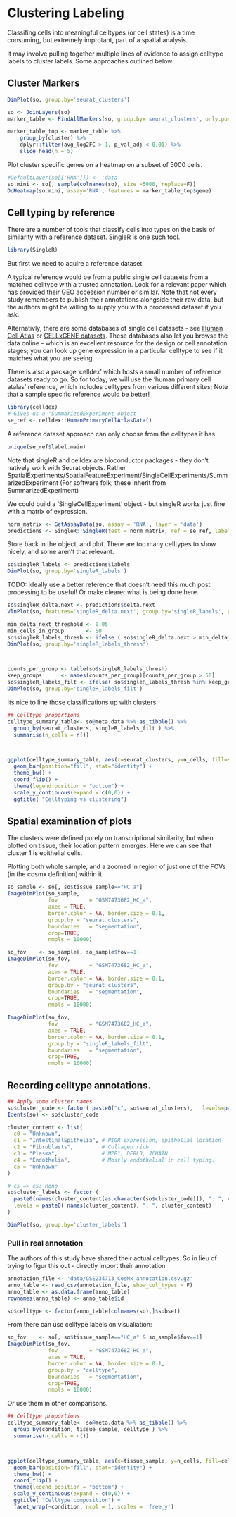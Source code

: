 # Clustering Labeling

Classifing cells into meaningful celltypes (or cell states) is a time consuming, but extremely improtant, part of a spatial analysis.

It may involve pulling together multiple lines of evidence to assign celltype labels to cluster labels. Some approaches outlined below:



## Cluster Markers


```r
DimPlot(so, group.by='seurat_clusters')
```



```r
so <- JoinLayers(so)
marker_table <- FindAllMarkers(so, group.by='seurat_clusters', only.pos=TRUE)
```


```r
marker_table_top <- marker_table %>%
    group_by(cluster) %>%
    dplyr::filter(avg_log2FC > 1, p_val_adj < 0.01) %>%
    slice_head(n = 5)
```


Plot cluster specific genes on a heatmap on a subset of 5000 cells.
```r
#DefaultLayer(so[['RNA']]) <- 'data'
so.mini <- so[, sample(colnames(so), size =5000, replace=F)]
DoHeatmap(so.mini, assay='RNA', features = marker_table_top$gene) 
```


## Cell typing by reference

There are a number of tools that classify cells into types on the basis of similarity with a reference dataset. SingleR is one such tool.

```r
library(SingleR)
```


But first we need to aquire a reference dataset. 

A typical reference would be from a public single cell datasets from a matched celltype with a trusted annotation. Look for a relevant paper which has provided their GEO accession number or similar. Note that not every study remembers to publish their annotations alongside their raw data, but the authors might be willing to supply you with a processed dataset if you ask.

Alternativly, there are some databases of single cell datasets - see [Human Cell Atlas](https://data.humancellatlas.org/) or [CELLxGENE datasets](https://cellxgene.cziscience.com/datasets). These databases also let you browse the data online - which is an excellent resource for the design or cell annotation stages; you can look up gene expression in a particular celltype to see if it matches what you are seeing.

There is also a package 'celldex' which hosts a small number of reference datasets ready to go. So for today, we will use the 'human primary cell atalas' reference, which includes celltypes from various different sites; Note that a sample specific reference would be better!

```r
library(celldex)
# Gives us a 'SummarizedExperiment object'
se_ref <- celldex::HumanPrimaryCellAtlasData()
```

A reference dataset approach can only choose from the celltypes it has.
```r
unique(se_ref$label.main)
```

Note that singleR and celldex are bioconductor packages - they don't natively work with Seurat objects. Rather SpatialExperiments/SpatialFeatureExperiment/SingleCellExperiments/SummarizedExperiment (For software folk; these inherit from SummarizedExperiment)

We could build a 'SingleCellExperiment' object - but singleR works just fine with a matrix of expression.


```r
norm_matrix <- GetAssayData(so, assay = 'RNA', layer = 'data')
predictions <- SingleR::SingleR(test = norm_matrix, ref = se_ref, labels = se_ref$label.main)
```


Store back in the object, and plot. There are too many celltypes to show nicely, and some aren't that relevant.

```r
so$singleR_labels <- predictions$labels
DimPlot(so, group.by='singleR_labels')
```


TODO: Ideally use a better reference that doesn't need this much post processing to be useful! Or make clearer what is being done here.



```r
so$singleR_delta.next <- predictions$delta.next
VlnPlot(so, features='singleR_delta.next', group.by='singleR_labels', pt.size = 0) + NoLegend()

min_delta_next_threshold <- 0.05
min_cells_in_group       <- 50
so$singleR_labels_thresh <- ifelse ( so$singleR_delta.next > min_delta_next_threshold ,  so$singleR_labels, NA)
DimPlot(so, group.by='singleR_labels_thresh')



counts_per_group <- table(so$singleR_labels_thresh)
keep_groups      <- names(counts_per_group)[counts_per_group > 50]
so$singleR_labels_filt <- ifelse( so$singleR_labels_thresh %in% keep_groups ,    so$singleR_labels_thresh, NA) 
DimPlot(so, group.by='singleR_labels_filt')

```

Its nice to line those classifications up with clusters.

```r
## Celltype proportions
celltype_summary_table<- so@meta.data %>% as_tibble() %>%
  group_by(seurat_clusters, singleR_labels_filt ) %>%
  summarise(n_cells = n())



ggplot(celltype_summary_table, aes(x=seurat_clusters, y=n_cells, fill=singleR_labels_filt)) +
  geom_bar(position="fill", stat="identity") +
  theme_bw() +
  coord_flip() +
  theme(legend.position = "bottom") +
  scale_y_continuous(expand = c(0,0)) +
  ggtitle( "Celltyping vs clustering") 


```



## Spatial examination of plots

The clusters were defined purely on transcriptional similarity, but when plotted on tissue, their location pattern emerges.
Here we can see that cluster 1 is epithelial cells. 

Plotting both whole sample, and a zoomed in region of just one of the FOVs (in the cosmx definition) within it.

```r
so_sample <- so[, so$tissue_sample=="HC_a"]
ImageDimPlot(so_sample,
             fov          = "GSM7473682_HC_a",
             axes = TRUE,
             border.color = NA, border.size = 0.1,
             group.by = "seurat_clusters",
             boundaries   = "segmentation",
             crop=TRUE,
             nmols = 10000)

```

```r
so_fov    <- so_sample[, so_sample$fov==1]
ImageDimPlot(so_fov,
             fov          = "GSM7473682_HC_a",
             axes = TRUE,
             border.color = NA, border.size = 0.1,
             group.by = "seurat_clusters",
             boundaries   = "segmentation",
             crop=TRUE,
             nmols = 10000)

ImageDimPlot(so_fov,
             fov          = "GSM7473682_HC_a",
             axes = TRUE,
             border.color = NA, border.size = 0.1,
             group.by = "singleR_labels_filt",
             boundaries   = "segmentation",
             crop=TRUE,
             nmols = 10000)

```







## Recording celltype annotations.



```r
## Apply some cluster names
so$cluster_code <- factor( paste0("c", so$seurat_clusters),   levels=paste0('c', levels(so$seurat_clusters)))
Idents(so) <- so$cluster_code

cluster_content <- list(
  c0 = "Unknown",
  c1 = "IntestinalEpithelia", # PIGR expression, epithelial location
  c2 = "Fibroblasts",         # Collagen rich
  c3 = "Plasma",              # MZB1, DERL3, JCHAIN
  c4 = "Endothelia",          # Mostly endothelial in cell typing.
  c5 = "Unknown"
)

# c5 => c5: Mono
so$cluster_labels <- factor (
  paste0(names(cluster_content[as.character(so$cluster_code)]), ": ", cluster_content[as.character(so$cluster_code)]) ,
  levels = paste0( names(cluster_content), ": ", cluster_content)
)
```

```r
DimPlot(so, group.by='cluster_labels')
```

### Pull in real annotation

The authors of this study have shared their actual celltypes. So in lieu of trying to figur this out - directly import their annotation 


```r
annotation_file <- 'data/GSE234713_CosMx_annotation.csv.gz'
anno_table <- read_csv(annotation_file, show_col_types = F)
anno_table <- as.data.frame(anno_table)
rownames(anno_table) <- anno_table$id

so$celltype <- factor(anno_table[colnames(so),]$subset)

```

From there can use celltype labels on visualiation:

```r
so_fov    <- so[, so$tissue_sample=="HC_a" & so_sample$fov==1]
ImageDimPlot(so_fov,
             fov          = "GSM7473682_HC_a",
             axes = TRUE,
             border.color = NA, border.size = 0.1,
             group.by = "celltype",
             boundaries   = "segmentation",
             crop=TRUE,
             nmols = 10000)
```


Or use them in other comparisons.

```r

## Celltype proportions
celltype_summary_table<- so@meta.data %>% as_tibble() %>%
  group_by(condition, tissue_sample, celltype ) %>%
  summarise(n_cells = n())



ggplot(celltype_summary_table, aes(x=tissue_sample, y=n_cells, fill=celltype)) +
  geom_bar(position="fill", stat="identity") +
  theme_bw() +
  coord_flip() +
  theme(legend.position = "bottom") +
  scale_y_continuous(expand = c(0,0)) +
  ggtitle( "Celltype composition") +
  facet_wrap(~condition, ncol = 1, scales = 'free_y')


```




